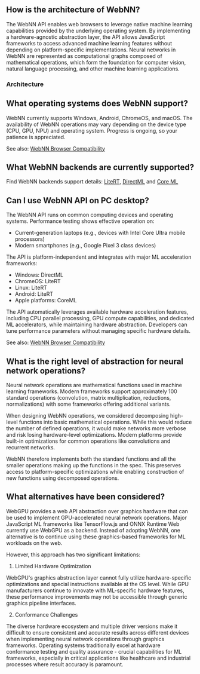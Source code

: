 
## How is the architecture of WebNN?

The WebNN API enables web browsers to leverage native machine learning capabilities provided by the underlying operating system. By implementing a hardware-agnostic abstraction layer, the API allows JavaScript frameworks to access advanced machine learning features without depending on platform-specific implementations. Neural networks in WebNN are represented as computational graphs composed of mathematical operations, which form the foundation for computer vision, natural language processing, and other machine learning applications.

### Architecture

<ArchitectureDiagramIntro />

## What operating systems does WebNN support?

WebNN currently supports Windows, Android, ChromeOS, and macOS. The availability of WebNN operations may vary depending on the device type (CPU, GPU, NPU) and operating system. Progress is ongoing, so your patience is appreciated.

See also: [WebNN Browser Compatibility](../api-reference/browser-compatibility/api)

## What WebNN backends are currently supported?

Find WebNN backends support details: [LiteRT](../api-reference/browser-compatibility/litert), [DirectML](../api-reference/browser-compatibility/directml) and [Core ML](../api-reference/browser-compatibility/coreml)

## Can I use WebNN API on PC desktop? 

The WebNN API runs on common computing devices and operating systems. Performance testing shows effective operation on:

- Current-generation laptops (e.g., devices with Intel Core Ultra mobile processors)
- Modern smartphones (e.g., Google Pixel 3 class devices)

The API is platform-independent and integrates with major ML acceleration frameworks:

- Windows: DirectML
- ChromeOS: LiteRT
- Linux: LiteRT
- Android: LiteRT
- Apple platforms: CoreML

The API automatically leverages available hardware acceleration features, including CPU parallel processing, GPU compute capabilities, and dedicated ML accelerators, while maintaining hardware abstraction. Developers can tune performance parameters without managing specific hardware details.

See also: [WebNN Browser Compatibility](../api-reference/browser-compatibility/api)

## What is the right level of abstraction for neural network operations? 

Neural network operations are mathematical functions used in machine learning frameworks. Modern frameworks support approximately 100 standard operations (convolution, matrix multiplication, reductions, normalizations) with some frameworks offering additional variants.

When designing WebNN operations, we considered decomposing high-level functions into basic mathematical operations. While this would reduce the number of defined operations, it would make networks more verbose and risk losing hardware-level optimizations. Modern platforms provide built-in optimizations for common operations like convolutions and recurrent networks.

WebNN therefore implements both the standard functions and all the smaller operations making up the functions in the spec. This preserves access to platform-specific optimizations while enabling construction of new functions using decomposed operations.

## What alternatives have been considered?

WebGPU provides a web API abstraction over graphics hardware that can be used to implement GPU-accelerated neural network operations. Major JavaScript ML frameworks like TensorFlow.js and ONNX Runtime Web currently use WebGPU as a backend. Instead of adopting WebNN, one alternative is to continue using these graphics-based frameworks for ML workloads on the web.

However, this approach has two significant limitations:

1. Limited Hardware Optimization

WebGPU's graphics abstraction layer cannot fully utilize hardware-specific optimizations and special instructions available at the OS level. While GPU manufacturers continue to innovate with ML-specific hardware features, these performance improvements may not be accessible through generic graphics pipeline interfaces.

2. Conformance Challenges

The diverse hardware ecosystem and multiple driver versions make it difficult to ensure consistent and accurate results across different devices when implementing neural network operations through graphics frameworks. Operating systems traditionally excel at hardware conformance testing and quality assurance - crucial capabilities for ML frameworks, especially in critical applications like healthcare and industrial processes where result accuracy is paramount.